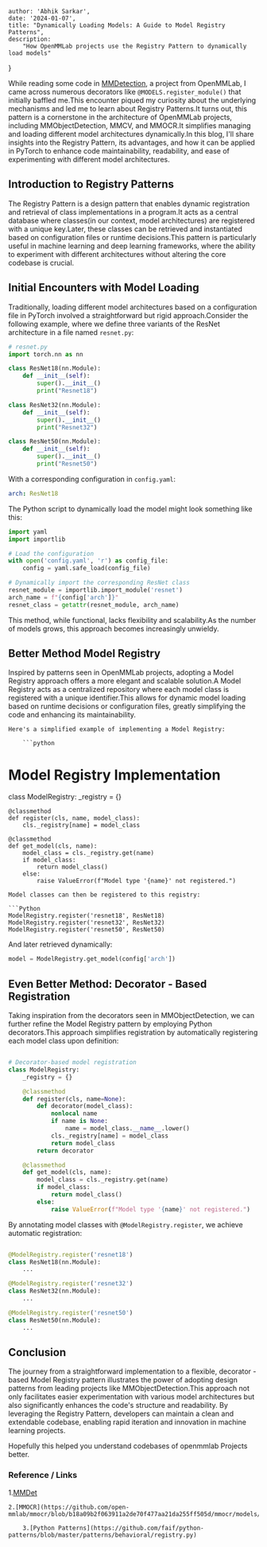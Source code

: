     author: 'Abhik Sarkar',
    date: '2024-01-07',
    title: "Dynamically Loading Models: A Guide to Model Registry Patterns",
    description:
        "How OpenMMLab projects use the Registry Pattern to dynamically load models"
}



While reading some code in [MMDetection](https://github.com/open-mmlab/mmdetection), a project from OpenMMLab, I came across numerous decorators like `@MODELS.register_module()` that initially baffled me.This encounter piqued my curiosity about the underlying mechanisms and led me to learn about Registry Patterns.It turns out, this pattern is a cornerstone in the architecture of OpenMMLab projects, including MMObjectDetection, MMCV, and MMOCR.It simplifies managing and loading different model architectures dynamically.In this blog, I'll share insights into the Registry Pattern, its advantages, and how it can be applied in PyTorch to enhance code maintainability, readability, and ease of experimenting with different model architectures.

## Introduction to Registry Patterns

The Registry Pattern is a design pattern that enables dynamic registration and retrieval of class implementations in a program.It acts as a central database where classes(in our context, model architectures) are registered with a unique key.Later, these classes can be retrieved and instantiated based on configuration files or runtime decisions.This pattern is particularly useful in machine learning and deep learning frameworks, where the ability to experiment with different architectures without altering the core codebase is crucial.

## Initial Encounters with Model Loading

Traditionally, loading different model architectures based on a configuration file in PyTorch involved a straightforward but rigid approach.Consider the following example, where we define three variants of the ResNet architecture in a file named `resnet.py`:

```python
# resnet.py
import torch.nn as nn

class ResNet18(nn.Module):
    def __init__(self):
        super().__init__()
        print("Resnet18")

class ResNet32(nn.Module):
    def __init__(self):
        super().__init__()
        print("Resnet32")

class ResNet50(nn.Module):
    def __init__(self):
        super().__init__()
        print("Resnet50")
```

With a corresponding configuration in `config.yaml`:

```yaml
arch: ResNet18
```
The Python script to dynamically load the model might look something like this:

```Python
import yaml
import importlib

# Load the configuration
with open('config.yaml', 'r') as config_file:
    config = yaml.safe_load(config_file)

# Dynamically import the corresponding ResNet class
resnet_module = importlib.import_module('resnet')
arch_name = f"{config['arch']}"
resnet_class = getattr(resnet_module, arch_name)
```
This method, while functional, lacks flexibility and scalability.As the number of models grows, this approach becomes increasingly unwieldy.

## Better Method  Model Registry

Inspired by patterns seen in OpenMMLab projects, adopting a Model Registry approach offers a more elegant and scalable solution.A Model Registry acts as a centralized repository where each model class is registered with a unique identifier.This allows for dynamic model loading based on runtime decisions or configuration files, greatly simplifying the code and enhancing its maintainability.

    Here's a simplified example of implementing a Model Registry:

        ```python

# Model Registry Implementation
class ModelRegistry:
    _registry = {}

    @classmethod
    def register(cls, name, model_class):
        cls._registry[name] = model_class

    @classmethod
    def get_model(cls, name):
        model_class = cls._registry.get(name)
        if model_class:
            return model_class()
        else:
            raise ValueError(f"Model type '{name}' not registered.")

```
Model classes can then be registered to this registry:

```Python
ModelRegistry.register('resnet18', ResNet18)
ModelRegistry.register('resnet32', ResNet32)
ModelRegistry.register('resnet50', ResNet50)

```
And later retrieved dynamically:

```Python
model = ModelRegistry.get_model(config['arch'])

```

## Even Better Method: Decorator - Based Registration

Taking inspiration from the decorators seen in MMObjectDetection, we can further refine the Model Registry pattern by employing Python decorators.This approach simplifies registration by automatically registering each model class upon definition:

```Python

# Decorator-based model registration
class ModelRegistry:
    _registry = {}

    @classmethod
    def register(cls, name=None):
        def decorator(model_class):
            nonlocal name
            if name is None:
                name = model_class.__name__.lower()
            cls._registry[name] = model_class
            return model_class
        return decorator

    @classmethod
    def get_model(cls, name):
        model_class = cls._registry.get(name)
        if model_class:
            return model_class()
        else:
            raise ValueError(f"Model type '{name}' not registered.")

```

By annotating model classes with `@ModelRegistry.register`, we achieve automatic registration:

```Python

@ModelRegistry.register('resnet18')
class ResNet18(nn.Module):
    ...

@ModelRegistry.register('resnet32')
class ResNet32(nn.Module):
    ...

@ModelRegistry.register('resnet50')
class ResNet50(nn.Module):
    ...

```

## Conclusion

The journey from a straightforward implementation to a flexible, decorator - based Model Registry pattern illustrates the power of adopting design patterns from leading projects like MMObjectDetection.This approach not only facilitates easier experimentation with various model architectures but also significantly enhances the code's structure and readability. By leveraging the Registry Pattern, developers can maintain a clean and extendable codebase, enabling rapid iteration and innovation in machine learning projects.

Hopefully this helped you understand codebases of openmmlab Projects better. 

### Reference / Links

1.[MMDet](https://github.com/open-mmlab/mmdetection/blob/44ebd17b145c2372c4b700bfb9cb20dbd28ab64a/mmdet/models/layers/brick_wrappers.py#L58)

    2.[MMOCR](https://github.com/open-mmlab/mmocr/blob/b18a09b2f063911a2de70f477aa21da255ff505d/mmocr/models/textdet/detectors/panet.py#L6)
    
        3.[Python Patterns](https://github.com/faif/python-patterns/blob/master/patterns/behavioral/registry.py)

